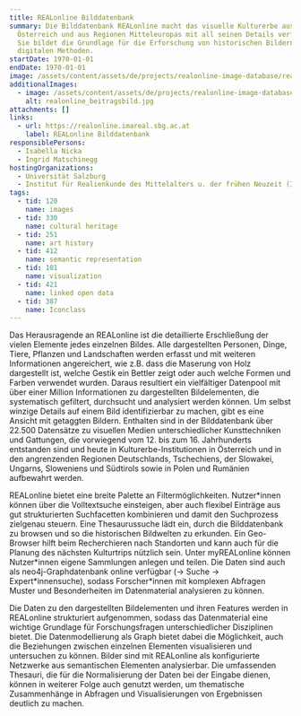 ```yaml
---
title: REALonline Bilddatenbank
summary: Die Bilddatenbank REALonline macht das visuelle Kulturerbe aus
  Österreich und aus Regionen Mitteleuropas mit all seinen Details verfügbar.
  Sie bildet die Grundlage für die Erforschung von historischen Bildern mit
  digitalen Methoden.
startDate: 1970-01-01
endDate: 1970-01-01
image: /assets/content/assets/de/projects/realonline-image-database/realonline-logo_v2.jpg
additionalImages:
  - image: /assets/content/assets/de/projects/realonline-image-database/additionalImages/realonline_beitragsbild.jpg
    alt: realonline_beitragsbild.jpg
attachments: []
links:
  - url: https://realonline.imareal.sbg.ac.at
    label: REALonline Bilddatenbank
responsiblePersons:
  - Isabella Nicka
  - Ingrid Matschinegg
hostingOrganizations:
  - Universität Salzburg
  - Institut für Realienkunde des Mittelalters u. der frühen Neuzeit (IMAREAL)
tags:
  - tid: 120
    name: images
  - tid: 330
    name: cultural heritage
  - tid: 251
    name: art history
  - tid: 412
    name: semantic representation
  - tid: 101
    name: visualization
  - tid: 421
    name: linked open data
  - tid: 387
    name: Iconclass
---
```

Das Herausragende an REALonline ist die detaillierte Erschließung der vielen Elemente jedes einzelnen Bildes. Alle dargestellten Personen, Dinge, Tiere, Pflanzen und Landschaften werden erfasst und mit weiteren Informationen angereichert, wie z.B. dass die Maserung von Holz dargestellt ist, welche Gestik ein Bettler zeigt oder auch welche Formen und Farben verwendet wurden. Daraus resultiert ein vielfältiger Datenpool mit über einer Million Informationen zu dargestellten Bildelementen, die systematisch gefiltert, durchsucht und analysiert werden können. Um selbst winzige Details auf einem Bild identifizierbar zu machen, gibt es eine Ansicht mit getaggten Bildern.
Enthalten sind in der Bilddatenbank über 22.500 Datensätze zu visuellen Medien unterschiedlicher Kunsttechniken und Gattungen, die vorwiegend vom 12. bis zum 16. Jahrhunderts entstanden sind und heute in Kulturerbe-Institutionen in Österreich und in den angrenzenden Regionen Deutschlands, Tschechiens, der Slowakei, Ungarns, Sloweniens und Südtirols sowie in Polen und Rumänien aufbewahrt werden.

REALonline bietet eine breite Palette an Filtermöglichkeiten. Nutzer\*innen können über die Volltextsuche einsteigen, aber auch flexibel Einträge aus gut strukturierten Suchfacetten kombinieren und damit den Suchprozess zielgenau steuern. Eine Thesaurussuche lädt ein, durch die Bilddatenbank zu browsen und so die historischen Bildwelten zu erkunden. Ein Geo-Browser hilft beim Recherchieren nach Standorten und kann auch für die Planung des nächsten Kulturtrips nützlich sein. Unter myREALonline können Nutzer\*innen eigene Sammlungen anlegen und teilen.
Die Daten sind auch als neo4j-Graphdatenbank online verfügbar (-> Suche -> Expert\*innensuche), sodass Forscher\*innen mit komplexen Abfragen Muster und Besonderheiten im Datenmaterial analysieren zu können.

Die Daten zu den dargestellten Bildelementen und ihren Features werden in REALonline strukturiert aufgenommen, sodass das Datenmaterial eine wichtige Grundlage für Forschungsfragen unterschiedlicher Disziplinen bietet. Die Datenmodellierung als Graph bietet dabei die Möglichkeit, auch die Beziehungen zwischen einzelnen Elementen visualisieren und untersuchen zu können. Bilder sind mit REALonline als konfigurierte Netzwerke aus semantischen Elementen analysierbar. Die umfassenden Thesauri, die für die Normalisierung der Daten bei der Eingabe dienen, können in weiterer Folge auch genutzt werden, um thematische Zusammenhänge in Abfragen und Visualisierungen von Ergebnissen deutlich zu machen.
